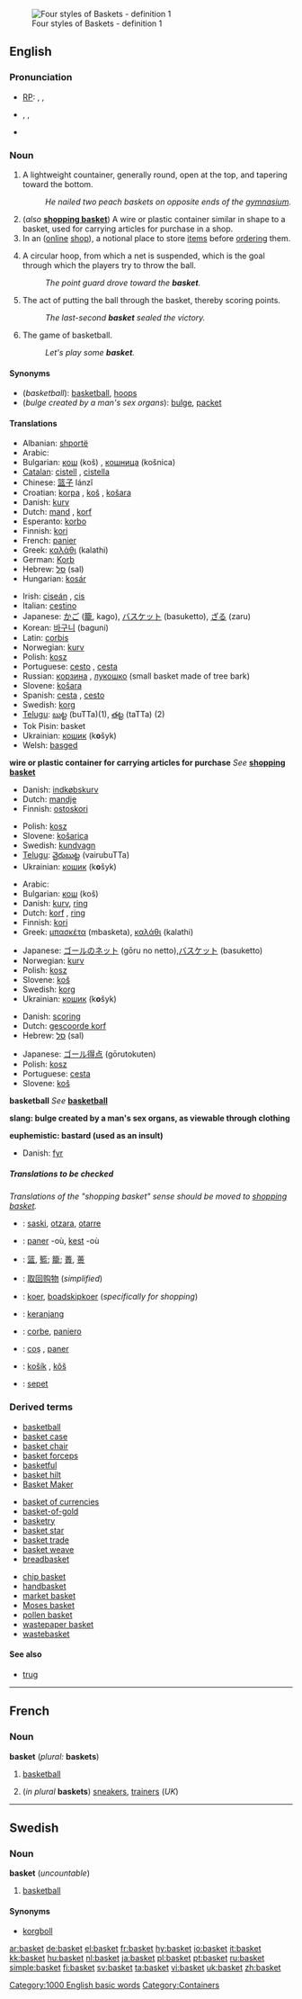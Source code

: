 [[Image:Baskets four styles.jpg|thumb|Four styles of Baskets - definition&nbsp;1]]
==English==

===Pronunciation===
*[[RP]]: {{AHD|bäs'kĭt}}, {{IPA|/ˈbɑːskɪt/}}, {{SAMPA|/"bA:skIt/}}
* {{AHD|bäs'kət}}, {{IPA|/ˈbɑːskət/}}, {{SAMPA|/"bA:sk@t/}}<!--where is this pronunciation used?-->
*{{audio|en-us-basket.ogg|Audio (US)}}

===Noun===
{{en-noun}}

# A lightweight countainer, generally round, open at the top, and tapering toward the bottom.
#: ''He nailed two peach baskets on opposite ends of the [[gymnasium]].''
# (''also'' '''[[shopping basket]]''') A wire or plastic container similar in shape to a basket, used for carrying articles for purchase in a shop.
# In an ([[online]] [[shop]]), a notional place to store [[item]]s before [[order]]ing them.
# {{bb}} A circular hoop, from which a net is suspended, which is the goal through which the players try to throw the ball.
#:''The point guard drove toward the '''basket'''.''
# {{bb}} The act of putting the ball through the basket, thereby scoring points.
#:''The last-second '''basket''' sealed the victory.''
# The game of basketball.
#:''Let's play some '''basket'''.''

====Synonyms====
*(''basketball''): [[basketball]], [[hoop]]s
*(''bulge created by a man's sex organs''): [[bulge]], [[packet]]

====Translations====
{{trans-top|container}}
*Albanian: [[shportë]] {{f}}
*Arabic: {{ARchar|[[سلة]]}} {{f}}
*Bulgarian: [[кош]] (koš) {{m}}, [[кошница]] (košnica) {{f}}
*[[Catalan]]: [[cistell]] {{m}}, [[cistella]] {{f}}
*Chinese: [[篮子]] lánzǐ
*Croatian: [[korpa]] {{f}}, [[koš]] {{m}}, [[košara]] {{f}}
*Danish: [[kurv]]
*Dutch: [[mand]] {{m}}, [[korf]] {{m}}
*Esperanto: [[korbo]]
*Finnish: [[kori]]
*French: [[panier]] {{m}}
*Greek: [[καλάθι]] {{n}} (kalathi)
*German: [[Korb]] {{m}}
*Hebrew: [[סל]] (sal) {{m}}
*Hungarian: [[kosár]]
{{trans-mid}}
*Irish: [[ciseán]] {{m}}, [[cis]] {{f}}
*Italian: [[cestino]] {{m}}
*Japanese: [[かご]] ([[籠]], kago), [[バスケット]] (basuketto), [[ざる]] (zaru)
*Korean: [[바구니]] (baguni)
*Latin: [[corbis]]
*Norwegian: [[kurv]] {{m}}
*Polish: [[kosz]] {{m}}
*Portuguese: [[cesto]] {{m}}, [[cesta]] {{f}}
*Russian: [[корзина]] {{f}}, [[лукошко]] {{n}} (small basket made of tree bark)
*Slovene: [[košara]] {{f}}
*Spanish: [[cesta]] {{f}}, [[cesto]] {{m}}
*Swedish: [[korg]] {{c}}
*[[Telugu]]: [[బుట్ట]] (buTTa)(1), [[తట్ట]] (taTTa) (2)
*Tok Pisin: basket
*Ukrainian: [[кошик]] (k'''o'''šyk) {{m}}
*Welsh: [[basged]]
{{trans-bottom}}

'''wire or plastic container for carrying articles for purchase'''
''See'' '''[[shopping basket]]'''

{{trans-top|notional place to store items before ordering them online}}
*Danish: [[indkøbskurv]]
*Dutch: [[mandje]] {{n}}
*Finnish: [[ostoskori]]
{{trans-mid}}
*Polish: [[kosz]] {{m}}
*Slovene: [[košarica]] {{f}}
*Swedish: [[kundvagn]] {{c}}
*[[Telugu]]: [[వైరుబుట్ట]] (vairubuTTa)
*Ukrainian: [[кошик]] (k'''o'''šyk) {{m}}
{{trans-bottom}}

{{trans-top|basketball: hoop from which a net is suspended}}
*Arabic: {{ARchar|[[سلة]]}} {{f}}
*Bulgarian: [[кош]] (koš) {{m}}
*Danish: [[kurv]], [[ring]]
*Dutch: [[korf]] {{m}}, [[ring]] {{m}}
*Finnish: [[kori]]
*Greek: [[μπασκέτα]]{{f}} (mbasketa), [[καλάθι]] {{n}} (kalathi)
{{trans-mid}}
*Japanese: [[ゴールのネット]] (gōru no netto),[[バスケット]] (basuketto)
*Norwegian: [[kurv]] {{m}}
*Polish: [[kosz]] {{m}}
*Slovene: [[koš]] {{m}}
*Swedish: [[korg]] {{c}}
*Ukrainian: [[кошик]] (k'''o'''šyk) {{m}}
{{trans-bottom}}

{{trans-top|basketball: act of putting the ball through the basket}}
*Danish: [[scoring]]
*Dutch: [[gescoorde korf]]
*Hebrew: [[סל]] (sal)
{{trans-mid}}
*Japanese: [[ゴール得点]] (gōrutokuten)
*Polish: [[kosz]] {{m}}
*Portuguese: [[cesta]] {{f}}
*Slovene: [[koš]] {{m}}
{{trans-bottom}}

'''basketball'''
''See'' '''[[basketball]]'''

'''slang: bulge created by a man's sex organs, as viewable through clothing'''
<!--Add SLANG translations to this table, where these exist-->

'''euphemistic: bastard (used as an insult)'''
<!--Add INFORMAL EUPHEMISTIC translations to this table, where these exist-->
{{top}}
*Danish: [[fyr]]
{{mid}}
{{bottom}}

=====Translations to be checked=====
{{checktrans}}  ''Translations of the "shopping basket" sense should be moved to [[shopping basket]].''
*{{ttbc|Basque}}: [[saski]], [[otzara]], [[otarre]]
*{{ttbc|Breton}}: [[paner]] {{f}} -où, [[kest]] {{f}} -où
*{{ttbc|CJKV Characters}}: [[篮]], [[籃]]; [[籠]]; [[蕢]], [[蒉]]
*{{ttbc|Chinese}}: [[取回购物]] (''simplified'')
*{{ttbc|Frisian}}: [[koer]], [[boadskipkoer]] (''specifically for shopping'')
*{{ttbc|Indonesian}}: [[keranjang]]
*{{ttbc|Interlingua}}: [[corbe]], [[paniero]]
*{{ttbc|Romanian}}: [[coş]] {{n}}, [[paner]] {{n}}
*{{ttbc|Slovak}}: [[košík]] {{m}}, [[kôš]] {{m}}
*{{ttbc|Turkish}}: [[sepet]]

===Derived terms===
{{top3}}
*[[basketball]]
*[[basket case]]
*[[basket chair]]
*[[basket forceps]]
*[[basketful]]
*[[basket hilt]]
*[[Basket Maker]]
{{mid3}}
*[[basket of currencies]]
*[[basket-of-gold]]
*[[basketry]]
*[[basket star]]
*[[basket trade]]
*[[basket weave]]
*[[breadbasket]]
{{mid3}}
*[[chip basket]]
*[[handbasket]]
*[[market basket]]
*[[Moses basket]]
*[[pollen basket]]
*[[wastepaper basket]]
*[[wastebasket]]
{{bottom3}}

====See also====
{{rfc-level|See also at L4+ not in L3 POS section (AutoFormat would have corrected level of Derived terms)}}
*[[trug]]

[[Category:1000 English basic words]]

----

==French==

===Noun===
'''basket''' {{m}} (''plural:'' '''baskets''')

# {{informal|lang=fr}} [[basketball]]
# (''in plural'' '''baskets''') [[sneaker]]s, [[trainer]]s (''UK'')

----

==Swedish==

===Noun===
{{sv-noun-un|gender=Common|basket|basketen|baskets|basketens}}
'''basket''' {{c}} (''uncountable'')

# [[basketball]]

====Synonyms====
*[[korgboll]]

[[Category:Containers]]

[[ar:basket]]
[[de:basket]]
[[el:basket]]
[[fr:basket]]
[[hy:basket]]
[[io:basket]]
[[it:basket]]
[[kk:basket]]
[[hu:basket]]
[[nl:basket]]
[[ja:basket]]
[[pl:basket]]
[[pt:basket]]
[[ru:basket]]
[[simple:basket]]
[[fi:basket]]
[[sv:basket]]
[[ta:basket]]
[[vi:basket]]
[[uk:basket]]
[[zh:basket]]